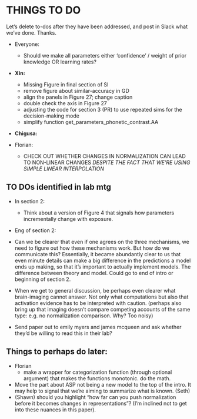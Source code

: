 # THINGS TO DO
Let's delete to-dos after they have been addressed, and post in Slack what we've done. Thanks.

  * Everyone: 
    * Should we make all parameters either 'confidence' / weight of prior knowledge OR learning rates? 

  * **Xin:**
    * Missing Figure in final section of SI
    * remove figure about similar-accuracy in GD
    * align the panels in Figure 27; change caption
    * double check the axis in Figure 27
    * adjusting the code for section 3 (PR) to use repeated sims for the decision-making mode
    * simplify function get_parameters_phonetic_contrast.AA
    

    
  * **Chigusa:**

  * Florian: 
    * CHECK OUT WHETHER CHANGES IN NORMALIZATION CAN LEAD TO NON-LINEAR CHANGES *DESPITE THE FACT THAT WE'RE USING SIMPLE LINEAR INTERPOLATION*

## TO DOs identified in lab mtg

  * In section 2: 
    * Think about a version of Figure 4 that signals how parameters incrementally change with exposure.
  * Eng of section 2: 
  * Can we be clearer that even if one agrees on the three mechanisms, we need to figure out how these mechanisms work. But how do we communicate this? Essentially, it became abundantly clear to us that even minute details can make a big difference in the predictions a model ends up making, so that it’s important to actually implement models. The difference between theory and model. Could go to end of intro or beginning of section 2.
  * When we get to general discussion, be perhaps even clearer what brain-imaging cannot answer. Not only what computations but also that activation evidence has to be interpreted with caution. (perhaps also bring up that imaging doesn’t compare competing accounts of the same type: e.g. no normalization comparison. Why? Too noisy)

 * Send paper out to emily myers and james mcqueen and ask whether they’d be willing to read this in their lab?

## Things to perhaps do later:

  * Florian
    * make a wrapper for categorization function (through optional argument) that makes the functions monotonic. do the math.

  * Move the part about ASP not being a new model to the top of the intro. It may help to signal that we’re aiming to summarize what is known. (Seth)
  * (Shawn) should you highlight “how far can you push normalization before it becomes changes in representations”? (I’m inclined not to get into these nuances in this paper).
